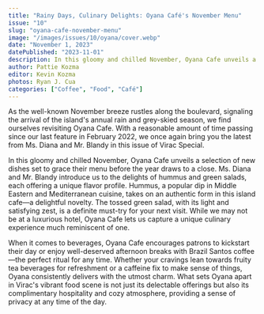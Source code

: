 ```yaml
---
title: "Rainy Days, Culinary Delights: Oyana Café's November Menu"
issue: "10"
slug: "oyana-cafe-november-menu"
image: "/images/issues/10/oyana/cover.webp"
date: "November 1, 2023"
datePublished: "2023-11-01"
description: In this gloomy and chilled November, Oyana Cafe unveils a selection of new dishes set to grace their menu before the year draws to a close.
author: Pattie Kozma
editor: Kevin Kozma
photos: Ryan J. Cua
categories: ["Coffee", "Food", "Café"]
---
```


As the well-known November breeze rustles along the boulevard, signaling the arrival of the island's annual rain and grey-skied season, we find ourselves revisiting Oyana Cafe. With a reasonable amount of time passing since our last feature in February 2022, we once again bring you the latest from Ms. Diana and Mr. Blandy in this issue of Virac Special.

<TwoColumn>
  <BlogImage
    width="1000"
    height="1000"
    className="w-full"
    src="/images/issues/10/oyana/image-1.webp"
    alt="The front door entrance of Oyana Cafe"
  />
  <BlogImage
    width="1000"
    height="1000"
    className="w-full"
    src="/images/issues/10/oyana/image-2.webp"
    alt="A group picture of the owners and staff of Oyana Cafe"
  />
</TwoColumn>

In this gloomy and chilled November, Oyana Cafe unveils a selection of new dishes set to grace their menu before the year draws to a close. Ms. Diana and Mr. Blandy introduce us to the delights of hummus and green salads, each offering a unique flavor profile. Hummus, a popular dip in Middle Eastern and Mediterranean cuisine, takes on an authentic form in this island cafe—a delightful novelty. The tossed green salad, with its light and satisfying zest, is a definite must-try for your next visit. While we may not be at a luxurious hotel, Oyana Cafe lets us capture a unique culinary experience much reminiscent of one.

<BlogImage
  width="1000"
  height="1000"
  className="w-full"
  src="/images/issues/10/oyana/image-3.webp"
  alt="A barista in the process of making coffee"
/>

<TwoColumn>
  <BlogImage
    width="1000"
    height="1000"
    className="w-full"
    src="/images/issues/10/oyana/image-4.webp"
    alt="A coffee cup being filled up with fresh coffee"
  />
  <BlogImage
    width="1000"
    height="1000"
    className="w-full"
    src="/images/issues/10/oyana/image-5.webp"
    alt="A table full of Oyana Cafe's new menu items"
  />
</TwoColumn>

When it comes to beverages, Oyana Cafe encourages patrons to kickstart their day or enjoy well-deserved afternoon breaks with Brazil Santos coffee—the perfect ritual for any time. Whether your cravings lean towards fruity tea beverages for refreshment or a caffeine fix to make sense of things, Oyana consistently delivers with the utmost charm. What sets Oyana apart in Virac's vibrant food scene is not just its delectable offerings but also its complimentary hospitality and cozy atmosphere, providing a sense of privacy at any time of the day.

